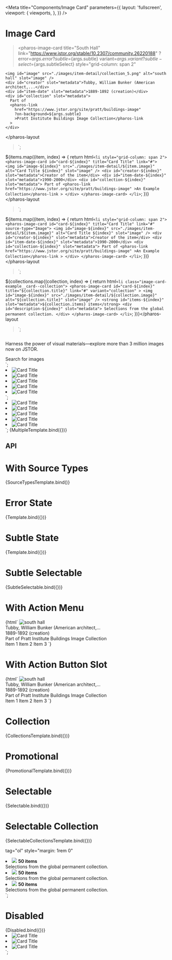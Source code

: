 

<Meta
  title="Components/Image Card"
  parameters={{
    layout: 'fullscreen',
    viewport: {
      viewports,
    },
  }}
/>

# Image Card

<GuidelineLink path="image-card" />

  ><pharos-image-card
    title="South Hall"
    link="https://www.jstor.org/stable/10.2307/community.26220188"
    ?error=${args.error}
    ?subtle=${args.subtle}
    variant=${args.variant}
    ?subtle-select=${args.subtleSelect}
    style="grid-column: span 2"
  >
    <img id="image" src="./images/item-detail/collection_5.png" alt="south hall" slot="image" />
    <div id="creator" slot="metadata">Tubby, William Bunker (American architect,...</div>
    <div id="item-date" slot="metadata">1889-1892 (creation)</div>
    <div id="collection" slot="metadata">
      Part of
      <pharos-link
        href="https://www.jstor.org/site/pratt/buildings-image"
        ?on-background=${args.subtle}
        >Pratt Institute Buildings Image Collection</pharos-link
      >
    </div>
  </pharos-image-card></pharos-layout
>`;

  ${items.map((item, index) => {
    return html`<li style="grid-column: span 2">
      <pharos-image-card id="card-${index}" title="Card Title" link="#">
        <img
          id="image-${index}"
          src="./images/item-detail/${item.image}"
          alt="Card Title ${index}"
          slot="image"
        />
        <div id="creator-${index}" slot="metadata">Creator of the item</div>
        <div id="item-date-${index}" slot="metadata">1990-2000</div>
        <div id="collection-${index}" slot="metadata">
          Part of
          <pharos-link href="https://www.jstor.org/site/pratt/buildings-image"
            >An Example Collection</pharos-link
          >
        </div>
      </pharos-image-card>
    </li>`;
  })}</pharos-layout
>`;

  ${items.map((item, index) => {
    return html`<li style="grid-column: span 2">
      <pharos-image-card id="card-${index}" title="Card Title" link="#" source-type="Image">
        <img
          id="image-${index}"
          src="./images/item-detail/${item.image}"
          alt="Card Title ${index}"
          slot="image"
        />
        <div id="creator-${index}" slot="metadata">Creator of the item</div>
        <div id="item-date-${index}" slot="metadata">1990-2000</div>
        <div id="collection-${index}" slot="metadata">
          Part of
          <pharos-link href="https://www.jstor.org/site/pratt/buildings-image"
            >An Example Collection</pharos-link
          >
        </div>
      </pharos-image-card>
    </li>`;
  })}</pharos-layout
>`;

  ${collections.map((collection, index) => {
    return html`<li class="image-card-example__card--collection">
      <pharos-image-card
        id="card-${index}"
        title="${collection.title}"
        link="#"
        variant="collection"
      >
        <img
          id="image-${index}"
          src="./images/item-detail/${collection.image}"
          alt="${collection.title}"
          slot="image"
        />
        <strong id="items-${index}" slot="metadata">${collection.items} items</strong>
        <div id="description-${index}" slot="metadata">
          Selections from the global permanent collection.
        </div>
      </pharos-image-card>
    </li>`;
  })}</pharos-layout
>`;

  <div class="image-card-example__card--promotional">
    <pharos-image-card title="Bring your work to life with images" link="#" variant="promotional">
      <img src="./images/item-detail/open_collection_3.png" alt="" slot="image" />
      <p slot="metadata">
        Harness the power of visual materials—explore more than 3 million images now on JSTOR.
      </p>
    </pharos-image-card>
    <pharos-button variant="secondary">Search for images</pharos-button>
  </div>
</pharos-layout>`;

  <li style="grid-column: span 3">
    <pharos-image-card title="Selectable" link="#" source-type="Image" variant="selectable">
      <img src="./images/item-detail/collection_5.png" alt="Card Title" slot="image" />
    </pharos-image-card>
  </li>
  <li style="grid-column: span 3">
    <pharos-image-card
      title="Subtle select"
      link="#"
      source-type="Image"
      variant="selectable"
      subtle-select="true"
    >
      <img src="./images/item-detail/collection_5.png" alt="Card Title" slot="image" />
    </pharos-image-card>
  </li>
  <li style="grid-column: span 3">
    <pharos-image-card
      title="Selected Disabled"
      link="#"
      source-type="Image"
      variant="selectable"
      disabled="true"
      selected="true"
    >
      <img src="./images/item-detail/collection_5.png" alt="Card Title" slot="image" />
    </pharos-image-card>
  </li>
  <li style="grid-column: span 3">
    <pharos-image-card
      title="Selectable Error State"
      link="#"
      source-type="Image"
      variant="selectable"
      error="true"
    >
      <img src="./images/item-detail/collection_5.png" alt="Card Title" slot="image" />
    </pharos-image-card>
  </li>
  <li style="grid-column: span 3">
    <pharos-image-card
      title="Subtle Select Error State"
      link="#"
      source-type="Image"
      variant="selectable"
      error="true"
      subtle-select="true"
    >
      <img src="./images/item-detail/collection_5.png" alt="Card Title" slot="image" />
    </pharos-image-card>
  </li>
</pharos-layout>`;

  <li style="grid-column: span 3">
    <pharos-image-card
      title="Selectable"
      link="#"
      source-type="Image"
      variant="selectable"
      subtle="true"
    >
      <img src="./images/item-detail/collection_5.png" alt="Card Title" slot="image" />
    </pharos-image-card>
  </li>
  <li style="grid-column: span 3">
    <pharos-image-card
      title="Subtle select"
      link="#"
      source-type="Image"
      variant="selectable"
      subtle="true"
      subtle-select="true"
    >
      <img src="./images/item-detail/collection_5.png" alt="Card Title" slot="image" />
    </pharos-image-card>
  </li>
  <li style="grid-column: span 3">
    <pharos-image-card
      title="Selected Disabled"
      link="#"
      source-type="Image"
      variant="selectable"
      subtle="true"
      disabled="true"
      selected="true"
    >
      <img src="./images/item-detail/collection_5.png" alt="Card Title" slot="image" />
    </pharos-image-card>
  </li>
  <li style="grid-column: span 3">
    <pharos-image-card
      title="Selectable Error State"
      link="#"
      source-type="Image"
      variant="selectable"
      subtle="true"
      error="true"
    >
      <img src="./images/item-detail/collection_5.png" alt="Card Title" slot="image" />
    </pharos-image-card>
  </li>
  <li style="grid-column: span 3">
    <pharos-image-card
      title="Subtle Select Error State"
      link="#"
      source-type="Image"
      variant="selectable"
      subtle="true"
      error="true"
      subtle-select="true"
    >
      <img src="./images/item-detail/collection_5.png" alt="Card Title" slot="image" />
    </pharos-image-card>
  </li>
</pharos-layout>`;

<Canvas>
  <Story name="Base">{MultipleTemplate.bind({})}</Story>
</Canvas>

## API

<ArgsTable of="pharos-image-card" />

# With Source Types

<Canvas>
  <Story name="With Source Types">{SourceTypesTemplate.bind()}</Story>
</Canvas>

# Error State

<Canvas>
  <Story name="Error State" args={{ error: true }}>
    {Template.bind({})}
  </Story>
</Canvas>

# Subtle State

<Canvas>
  <Story name="Subtle State" args={{ subtle: true }}>
    {Template.bind({})}
  </Story>
</Canvas>

# Subtle Selectable

<Canvas>
  <Story name="Subtle Selectable">{SubtleSelectable.bind({})}</Story>
</Canvas>

# With Action Menu

<Canvas>
  <Story name="With Action Menu">
    {html`
      <pharos-layout style="margin: 1rem 0">
        <pharos-image-card
          title="South Hall"
          link="https://www.jstor.org/stable/10.2307/community.26220188"
          action-menu="my-dropdown-menu"
          style="grid-column: span 2"
        >
          <img
            id="image"
            src="./images/item-detail/collection_5.png"
            alt="south hall"
            slot="image"
          />
          <div id="creator" slot="metadata">Tubby, William Bunker (American architect,...</div>
          <div id="item-date" slot="metadata">1889-1892 (creation)</div>
          <div id="collection" slot="metadata">
            Part of
            <pharos-link href="https://www.jstor.org/site/pratt/buildings-image"
              >Pratt Institute Buildings Image Collection</pharos-link
            >
          </div>
        </pharos-image-card>
      </pharos-layout>
      <pharos-dropdown-menu id="my-dropdown-menu">
        <pharos-dropdown-menu-item>Item 1</pharos-dropdown-menu-item>
        <pharos-dropdown-menu-item>Item 2</pharos-dropdown-menu-item>
        <pharos-dropdown-menu-item>Item 3</pharos-dropdown-menu-item>
      </pharos-dropdown-menu>
    `}
  </Story>
</Canvas>

# With Action Button Slot

<Canvas>
  <Story name="With Action Button Slot">
    {html`
      <pharos-layout style="margin: 1rem 0">
        <pharos-image-card
          title="South Hall"
          link="https://www.jstor.org/stable/10.2307/community.26220188"
          style="grid-column: span 2"
        >
          <img
            id="image"
            src="./images/item-detail/collection_5.png"
            alt="south hall"
            slot="image"
          />
          <div id="creator" slot="metadata">Tubby, William Bunker (American architect,...</div>
          <div id="item-date" slot="metadata">1889-1892 (creation)</div>
          <div id="collection" slot="metadata">
            Part of
            <pharos-link href="https://www.jstor.org/site/pratt/buildings-image"
              >Pratt Institute Buildings Image Collection</pharos-link
            >
          </div>
          <pharos-button
            slot="action-button"
            data-dropdown-menu-id="dropdownId"
            icon="ellipses-vertical"
            icon-condensed
            variant="subtle"
          ></pharos-button>
        </pharos-image-card>
        <pharos-dropdown-menu id="dropdownId">
          <pharos-dropdown-menu-item>Item 1</pharos-dropdown-menu-item>
          <pharos-dropdown-menu-item>Item 2</pharos-dropdown-menu-item>
          <pharos-dropdown-menu-item>Item 3</pharos-dropdown-menu-item>
        </pharos-dropdown-menu>
      </pharos-layout>
    `}
  </Story>
</Canvas>

# Collection

<Canvas>
  <Story name="Collection">{CollectionsTemplate.bind({})}</Story>
</Canvas>

# Promotional

<Canvas>
  <Story name="Promotional">{PromotionalTemplate.bind({})}</Story>
</Canvas>

# Selectable

<Canvas>
  <Story name="Selectable">{Selectable.bind({})}</Story>
</Canvas>

# Selectable Collection

<Canvas>
  <Story name="Selectable Collection">{SelectableCollectionsTemplate.bind({})}</Story>
</Canvas>

  tag="ol"
  style="margin: 1rem 0"
>
  <li class="image-card-example__card--collection">
    <pharos-image-card title="Selectable" link="#" variant="selectable-collection">
      <img src="./images/item-detail/open_collection_1.png" slot="image" />
      <strong slot="metadata">50 items</strong>
      <div slot="metadata">Selections from the global permanent collection.</div>
    </pharos-image-card>
  </li>
  <li class="image-card-example__card--collection">
    <pharos-image-card
      title="Subtle Select"
      link="#"
      variant="selectable-collection"
      subtle-select="true"
    >
      <img src="./images/item-detail/open_collection_2.png" slot="image" />
      <strong slot="metadata">50 items</strong>
      <div slot="metadata">Selections from the global permanent collection.</div>
    </pharos-image-card>
  </li>
  <li class="image-card-example__card--collection">
    <pharos-image-card
      title="Selected Disabled"
      link="#"
      variant="selectable-collection"
      disabled="true"
      selected="true"
    >
      <img src="./images/item-detail/open_collection_3.png" slot="image" />
      <strong slot="metadata">50 items</strong>
      <div slot="metadata">Selections from the global permanent collection.</div>
    </pharos-image-card>
  </li>
</pharos-layout>`;

# Disabled

<Canvas>
  <Story name="Disabled">{Disabled.bind({})}</Story>
</Canvas>

  <li style="grid-column: span 3">
    <pharos-image-card title="Disabled" link="#" source-type="Image" disabled="true">
      <img src="./images/item-detail/collection_5.png" alt="Card Title" slot="image" />
    </pharos-image-card>
  </li>
  <li style="grid-column: span 3">
    <pharos-image-card
      title="Selectable Disabled"
      link="#"
      source-type="Image"
      disabled="true"
      variant="selectable"
    >
      <img src="./images/item-detail/collection_5.png" alt="Card Title" slot="image" />
    </pharos-image-card>
  </li>
  <li style="grid-column: span 3">
    <pharos-image-card
      title="Selected Disabled"
      link="#"
      source-type="Image"
      variant="selectable"
      disabled="true"
      selected="true"
    >
      <img src="./images/item-detail/collection_5.png" alt="Card Title" slot="image" />
    </pharos-image-card>
  </li>
</pharos-layout>`;
